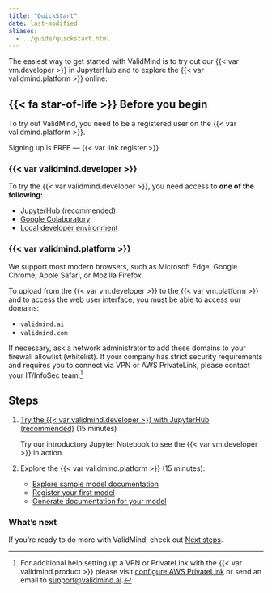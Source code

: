 ```yaml
---
title: "QuickStart"
date: last-modified
aliases:
  - ../guide/quickstart.html
---
```


The easiest way to get started with ValidMind is to try out our {{< var vm.developer >}} in JupyterHub and to explore the {{< var validmind.platform >}} online. 

::: {.prereq}

## {{< fa star-of-life >}} Before you begin

To try out ValidMind, you need to be a registered user on the {{< var validmind.platform >}}.

::: {.callout title="Need an account for ValidMind?"}
Signing up is FREE — {{< var link.register >}} 
:::

:::

### {{< var validmind.developer >}}

To try the {{< var validmind.developer >}}, you need access to **one of the following:**

- [JupyterHub](developer/try-with-jupyterhub.qmd) (recommended)
- [Google Colaboratory](developer/try-with-colab.qmd)
- [Local developer environment](developer/try-in-your-own-environment.qmd)

### {{< var validmind.platform >}}

We support most modern browsers, such as Microsoft Edge, Google Chrome, Apple Safari, or Mozilla Firefox.

To upload from the {{< var vm.developer >}} to the {{< var vm.platform >}} and to access the web user interface, you must be able to access our domains:

- `validmind.ai`
- `validmind.com`

If necessary, ask a network administrator to add these domains to your firewall allowlist (whitelist). If your company has strict security requirements and requires you to connect via VPN or AWS PrivateLink, please contact your IT/InfoSec team.[^1]

## Steps

1. [Try the {{< var validmind.developer >}} with JupyterHub (recommended)](developer/try-with-jupyterhub.qmd) (15 minutes)

   Try our introductory Jupyter Notebook to see the {{< var vm.developer >}} in action. 

2. Explore the {{< var validmind.platform >}} (15 minutes):

    - [Explore sample model documentation](platform/explore-sample-model-documentation.qmd)
    - [Register your first model](platform/register-your-first-model.qmd)
    - [Generate documentation for your model](platform/generate-documentation-for-your-model.qmd)

### What's next

If you're ready to do more with ValidMind, check out [Next steps](platform/next-steps.qmd).


<!-- FOOTNOTES -->

[^1]: For additional help setting up a VPN or PrivateLink with the {{< var validmind.product >}} please visit [configure AWS PrivateLink](/guide/configuration/configure-aws-privatelink.qmd) or send an email to <support@validmind.ai>.
